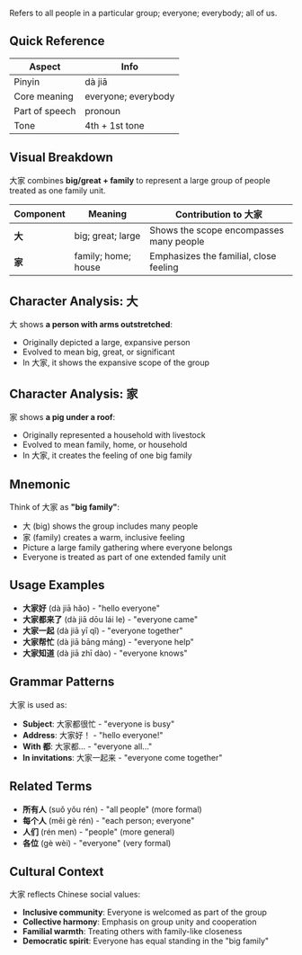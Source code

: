 Refers to all people in a particular group; everyone; everybody; all of us.

## Quick Reference

| Aspect         | Info                |
| -------------- | ------------------- |
| Pinyin         | dà jiā              |
| Core meaning   | everyone; everybody |
| Part of speech | pronoun             |
| Tone           | 4th + 1st tone      |

## Visual Breakdown

大家 combines **big/great + family** to represent a large group of people treated as one family
unit.

| Component | Meaning             | Contribution to 大家                    |
| --------- | ------------------- | --------------------------------------- |
| **大**    | big; great; large   | Shows the scope encompasses many people |
| **家**    | family; home; house | Emphasizes the familial, close feeling  |

## Character Analysis: 大

大 shows **a person with arms outstretched**:

- Originally depicted a large, expansive person
- Evolved to mean big, great, or significant
- In 大家, it shows the expansive scope of the group

## Character Analysis: 家

家 shows **a pig under a roof**:

- Originally represented a household with livestock
- Evolved to mean family, home, or household
- In 大家, it creates the feeling of one big family

## Mnemonic

Think of 大家 as **"big family"**:

- 大 (big) shows the group includes many people
- 家 (family) creates a warm, inclusive feeling
- Picture a large family gathering where everyone belongs
- Everyone is treated as part of one extended family unit

## Usage Examples

- **大家好** (dà jiā hǎo) - "hello everyone"
- **大家都来了** (dà jiā dōu lái le) - "everyone came"
- **大家一起** (dà jiā yī qǐ) - "everyone together"
- **大家帮忙** (dà jiā bāng máng) - "everyone help"
- **大家知道** (dà jiā zhī dào) - "everyone knows"

## Grammar Patterns

大家 is used as:

- **Subject**: 大家都很忙 - "everyone is busy"
- **Address**: 大家好！ - "hello everyone!"
- **With 都**: 大家都... - "everyone all..."
- **In invitations**: 大家一起来 - "everyone come together"

## Related Terms

- **所有人** (suǒ yǒu rén) - "all people" (more formal)
- **每个人** (měi gè rén) - "each person; everyone"
- **人们** (rén men) - "people" (more general)
- **各位** (gè wèi) - "everyone" (very formal)

## Cultural Context

大家 reflects Chinese social values:

- **Inclusive community**: Everyone is welcomed as part of the group
- **Collective harmony**: Emphasis on group unity and cooperation
- **Familial warmth**: Treating others with family-like closeness
- **Democratic spirit**: Everyone has equal standing in the "big family"

